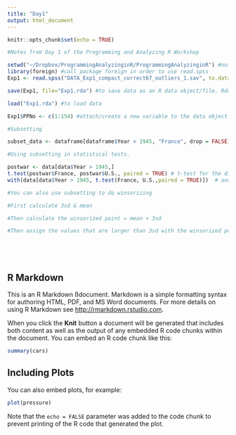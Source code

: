 ```yaml
---
title: "Day1"
output: html_document
---
```


```r
knitr::opts_chunk$set(echo = TRUE)

#Notes from Day 1 of the Programming and Analyzing R Workshop

setwd("~/Dropbox/ProgrammingAnalyzinginR/ProgrammingAnalyzinginR") #not necessary because the project will always open in the right directory
library(foreign) #call package foreign in order to use read.spss
Exp1 <- read.spss("DATA_Exp1_compact_correct67_outliers_1.sav", to.data.frame = TRUE) #read in data

save(Exp1, file="Exp1.rda") #to save data as an R data object/file. Rda file is R data file, it can remember al variable names, rds is also R data file but it can only contain only 1 variable. Don't know why this is necessary but this is something new I've learned today. 

load("Exp1.rda") #to load data

Exp1$PPNo <- c(1:154) #attach/create a new variable to the data object Exp1 

#Subsetting

subset_data <- dataframe[dataframe$Year > 1945, "France", drop = FALSE] #Without drop = FALSE then the output will be just a vector. With drop = FALSE the output will be still a dataframe. This is only a note from the lecture of Wouter. I do not have the data to run this.

#Using subsetting in statistical tests.

postwar <- data[data$Year > 1945,]
t.test(postwar$France, postwar$U.S., paired = TRUE) # t-test for the difference between France & US after 1945
with(data[data$Year > 1945, t.test(France, U.S.,paired = TRUE)])  # another way to do this t-test

#You can also use subsetting to do winsorizing

#First calculate 3sd & mean

#Then calculate the winsorized point = mean + 3sd

#Then assign the values that are larger than 3sd with the winsorized point using "="






```

## R Markdown

This is an R Markdown  ßdocument. Markdown is a simple formatting syntax for authoring HTML, PDF, and MS Word documents. For more details on using R Markdown see <http://rmarkdown.rstudio.com>.

When you click the **Knit** button a document will be generated that includes both content as well as the output of any embedded R code chunks within the document. You can embed an R code chunk like this:

```r
summary(cars)
```

## Including Plots

You can also embed plots, for example:

```r
plot(pressure)
```

Note that the `echo = FALSE` parameter was added to the code chunk to prevent printing of the R code that generated the plot.
